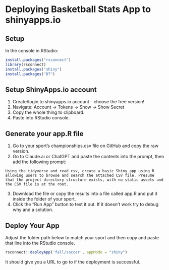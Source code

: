 # Deploying Basketball Stats App to shinyapps.io

## Setup

In the console in RStudio:

``` r
install.packages("rsconnect")
library(rsconnect)
install.packages("shiny")
install.packages("DT")
```

## Setup ShinyApps.io account

1.  Create/login to shinyapps.io account - choose the free version!
2.  Navigate: Account → Tokens → Show → Show Secret
3.  Copy the whole thing to clipboard.
4.  Paste into RStudio console.

## Generate your app.R file

1.  Go to your sport's championships.csv file on GitHub and copy the raw version.
2.  Go to Claude.ai or ChatGPT and paste the contents into the prompt, then add the following prompt:

```         
Using the tidyverse and read_csv, create a basic Shiny app using R allowing users to browse and search the attached CSV file. Presume that the project directory structure exists, with no static assets and the CSV file is at the root.
```

3.  Download the file or copy the results into a file called app.R and put it inside the folder of your sport.
4.  Click the "Run App" button to test it out. If it doesn't work try to debug why and a solution.

## Deploy Your App

Adjust the folder path below to match your sport and then copy and paste that line into the RStudio console.

``` r
rsconnect::deployApp('fall/soccer', appMode = "shiny")
```

It should give you a URL to go to if the deployment is successful.
